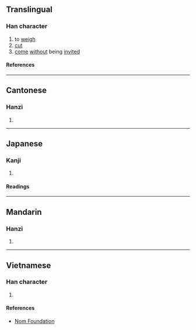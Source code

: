 {{also|敠}}
{{character info}}
==Translingual==

===Han character===
{{Han char|rn=66|rad=攴|as=08|sn=12|four=18440|canj=EEEEK|ids=⿰叕攵}}

# to [[weigh]]
# [[cut]]
# [[come]] [[without]] being [[invite]]d

====References====
{{Han ref|kx=0473.171|hdz=21469.061|uh=656A}}

----

==Cantonese==

===Hanzi===
{{yue-hanzi|jyut=[[zyut3]]|y=jyut3}}

# {{rfdef|yue|sort=攴08}}

----

==Japanese==

===Kanji===
{{ja-kanji|grade=|rs=攴08}}

# {{rfdef|ja|sort=攴08}}

====Readings====
{{ja-readings
|on=たつ, たち, せつ, せち
|kun=はかる
}}

----

==Mandarin==

===Hanzi===
{{cmn-hanzi|pin=[[duó]] ([[duo2]])|wg=to<sup>2</sup>}}

# {{rfdef|cmn|sort=攴08}}

----

==Vietnamese==

===Han character===
{{vi-readings|rs=攴08|reading=chuyết}}

# {{rfdef|vi|sort=攴08}}

====References====
* [http://nomfoundation.org/common/nom_details.php?codepoint=656a Nom Foundation]